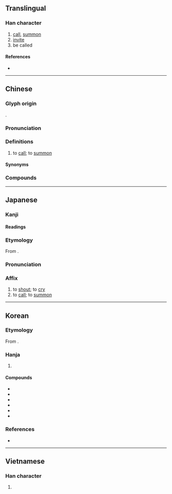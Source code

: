 {{also|唤}}
{{character info}}
==Translingual==

===Han character===
{{Han char|rn=30|rad=口|as=09|sn=12|four=67034|canj=RNBK|ids=⿰口奐}}

# [[call]], [[summon]]
# [[invite]]
# be called

====References====
* {{Han ref|kx=0199.010|dkj=03953|dj=0420.250|hdz=10658.061|uh=559A|ud=21914|bh=B3EA|bd=46058}}

----

==Chinese==
{{zh-forms|s=唤}}

===Glyph origin===
{{Han etym}}
{{Han compound|口|奐|ls=psc|c1=s|c2=p}}.

===Pronunciation===
{{zh-pron
|m=huàn
|dg=хуан3
|c=wun6
|h=pfs=
|md=huáng
|mn=ml,jj,tw:hoàn
|mn-t=huang3/huêng3
|mn-t_note=huêng3 - Chaozhou
|w=2huoe
|mc=y
|oc=y
|cat=v
}}

===Definitions===
{{zh-hanzi}}

# to [[call]]; to [[summon]]

====Synonyms====
{{zh-syn-saurus|喊叫}}

===Compounds===
{{zh-der|使喚|叫喚|召喚|呼喚|喚作|喚做|喚問|喚禮|喚禮員|喚起|喚醒|勾喚|千喚萬喚|呼張喚李|呼風喚雨|千呼萬喚|不聽使喚|傳喚|三請四喚|呼兄喚弟|喚頭|喚雨|招喚|打喚|相喚|高喚|請喚|顧喚|聲喚}}

{{zh-cat|Intermediate}}

----

==Japanese==

===Kanji===
{{ja-kanji|grade=c|rs=口09}}

====Readings====
{{ja-readings
|goon=かん
|kanon=かん
|kun=よ-ぶ, わめ-く
|nanori=よぶ
}}

===Etymology===
{{ja-kanjitab|かん|yomi=on}}
From {{der|ja|ltc|sort=かん|-}} {{ltc-l|喚}}.

===Pronunciation===
{{ja-pron|かん|y=on}}

===Affix===
{{ja-pos|affix|かん|hhira=くわん}}

# to [[shout]]; to [[cry]]
# to [[call]]; to [[summon]]

----

==Korean==

===Etymology===
From {{der|ko|ltc|-}} {{ltc-l|喚|id=1}}.

===Hanja===
{{ko-hanja-search}}
{{ko-hanja|부르다|부를|환}}

# {{hanja form of|환|[[call]]}}

====Compounds====
{{der-top3|Compounds}}
* {{ko-l|소환|召喚}}
* {{ko-l|환기|喚起}}
* {{ko-l|환호|喚呼}}
* {{ko-l|규환|叫喚}}
* {{ko-l|환성|喚聲}}
* {{ko-l|규환지옥|叫喚地獄}}
{{der-bottom}}

===References===
* {{R:hanjadoc|1376}}

----

==Vietnamese==

===Han character===
{{vi-readings|reading=hoán|rs=口09}}

# {{rfdef|vi}}